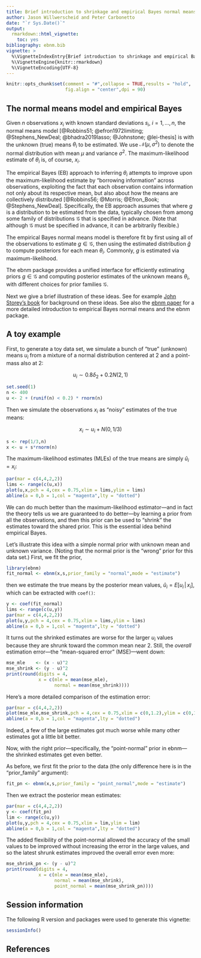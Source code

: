 ```yaml
---
title: Brief introduction to shrinkage and empirical Bayes normal means
author: Jason Willwerscheid and Peter Carbonetto
date: "`r Sys.Date()`"
output: 
  rmarkdown::html_vignette:
    toc: yes
bibliography: ebnm.bib
vignette: >
  %\VignetteIndexEntry{Brief introduction to shrinkage and empirical Bayes}
  %\VignetteEngine{knitr::rmarkdown}
  %\VignetteEncoding{UTF-8}
---
```


```r
knitr::opts_chunk$set(comment = "#",collapse = TRUE,results = "hold",
                      fig.align = "center",dpi = 90)
```

## The normal means model and empirical Bayes

Given $n$ observations $x_i$ with known standard deviations $s_i$, $i
= 1, \dots, n$, the normal means model
[@Robbins51; @efron1972limiting; @Stephens_NewDeal; @bhadra2019lasso;
@Johnstone; @lei-thesis] is
\begin{equation}
x_i \overset{\text{ind.}}{\sim} \mathcal{N}(\theta_i, s_i^2),
\end{equation}
with the unknown (true) means $\theta_i$ to be estimated. We use
$\mathcal{N}(\mu, \sigma^2)$ to denote the normal distribution with
mean $\mu$ and variance $\sigma^2$. The maximum-likelihood estimate of
$\theta_i$ is, of course, $x_i$.

The empirical Bayes (EB) approach to inferring $\theta_i$ attempts to
improve upon the maximum-likelihood estimate by "borrowing
information" across observations, exploiting the fact that each
observation contains information not only about its respective mean,
but also about how the means are collectively distributed
[@Robbins56; @Morris; @Efron_Book; @Stephens_NewDeal].  Specifically,
the EB approach assumes that
\begin{equation}
\theta_i \overset{\text{ind.}}{\sim} g \in \mathcal{G},
\end{equation}
where $g$ is a distribution to be estimated from the data, typically
chosen from among some family of distributions $\mathcal{G}$ that is
specified in advance. (Note that although $\mathcal{G}$ must be
specified in advance, it can be arbitrarily flexible.)

The empirical Bayes normal means model is therefore fit by first using
all of the observations to estimate $g \in \mathcal{G}$, then using
the estimated distribution $\hat{g}$ to compute posteriors for each
mean $\theta_i$. Commonly, $g$ is estimated via maximum-likelihood.

The ebnm package provides a unified interface for efficiently
estimating priors $g \in \mathcal{G}$ and computing posterior
estimates of the unknown means $\theta_i$, with different choices for
prior families $\mathcal{G}$.

Next we give a brief illustration of these ideas. See for example
[John Storey's book][storey-book] for background on these ideas.  See
also the [ebnm paper][ebnm-paper] for a more detailed introduction to
empirical Bayes normal means and the ebnm package.

## A toy example

First, to generate a toy data set, we simulate a bunch of "true"
(unknown) means $u_i$ from a mixture of a normal distribution centered
at 2 and a point-mass also at 2:

$$
u_i \sim 0.8\delta_2 + 0.2 N(2,1)
$$

```r
set.seed(1)
n <- 400
u <- 2 + (runif(n) < 0.2) * rnorm(n)
```

Then we simulate the observations $x_i$ as "noisy" estimates of the
true means:

$$
x_i \sim u_i + N(0,1/3)
$$

```r
s <- rep(1/3,n)
x <- u + s*rnorm(n)
```

The maximum-likelihood estimates (MLEs) of the true means are simply
$\hat{u}_i = x_i$:

```r
par(mar = c(4,4,2,2))
lims <- range(c(u,x))
plot(u,x,pch = 4,cex = 0.75,xlim = lims,ylim = lims)
abline(a = 0,b = 1,col = "magenta",lty = "dotted")
```

We can do much better than the maximum-likelihood estimator—and in
fact the theory tells us we are guaranteed to do better—by learning a
prior from all the observations, and then this prior can be used to
"shrink" the estimates toward the shared prior. This is the essential
idea behind empirical Bayes.

Let's illustrate this idea with a simple normal prior with unknown
mean and unknown variance. (Noting that the normal prior is the "wrong"
prior for this data set.) First, we fit the prior,

```r
library(ebnm)
fit_normal <- ebnm(x,s,prior_family = "normal",mode = "estimate")
```

then we estimate the true means by the posterior mean values,
$\hat{u}_i = E[u_i \,|\, x_i]$, which can be extracted with
`coef()`:

```r
y <- coef(fit_normal)
lims <- range(c(u,y))
par(mar = c(4,4,2,2))
plot(u,y,pch = 4,cex = 0.75,xlim = lims,ylim = lims)
abline(a = 0,b = 1,col = "magenta",lty = "dotted")
```

It turns out the shrinked estimates are worse for the larger $u_i$
values because they are shrunk toward the common mean near 2. Still, the
*overall* estimation error—the "mean-squared error" (MSE)—went down:

```r
mse_mle    <- (x - u)^2
mse_shrink <- (y - u)^2
print(round(digits = 4,
            x = c(mle = mean(mse_mle),
                  normal = mean(mse_shrink))))
```

Here's a more detailed comparison of the estimation error:

```r
par(mar = c(4,4,2,2))
plot(mse_mle,mse_shrink,pch = 4,cex = 0.75,xlim = c(0,1.2),ylim = c(0,1.2))
abline(a = 0,b = 1,col = "magenta",lty = "dotted")
```

Indeed, a few of the large estimates got much worse while many other
estimates got a little bit better.

Now, with the right prior—specifically, the "point-normal" prior in
ebnm—the shrinked estimates get even better.

As before, we first fit the prior to the data (the only difference
here is in the "prior_family" argument):

```r
fit_pn <- ebnm(x,s,prior_family = "point_normal",mode = "estimate")
```

Then we extract the posterior mean estimates:

```r
par(mar = c(4,4,2,2))
y <- coef(fit_pn)
lim <- range(c(u,y))
plot(u,y,pch = 4,cex = 0.75,xlim = lim,ylim = lim)
abline(a = 0,b = 1,col = "magenta",lty = "dotted")
```

The added flexibility of the point-normal allowed the accuracy of the
small values to be improved without increasing the error in the large
values, and so the latest shrunk estimates improved the overall error
even more:

```r
mse_shrink_pn <- (y - u)^2
print(round(digits = 4,
            x = c(mle = mean(mse_mle),
                  normal = mean(mse_shrink),
				  point_normal = mean(mse_shrink_pn))))
```

## Session information

The following R version and packages were used to generate this vignette:

```r
sessionInfo()
```

## References

[ebnm-paper]: https://arxiv.org/abs/2110.00152
[storey-book]: https://jdstorey.org/fas
